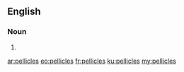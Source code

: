 ==English==

===Noun===
{{head|en|plural}}

# {{plural of|pellicle|lang=en}}

[[ar:pellicles]]
[[eo:pellicles]]
[[fr:pellicles]]
[[ku:pellicles]]
[[my:pellicles]]